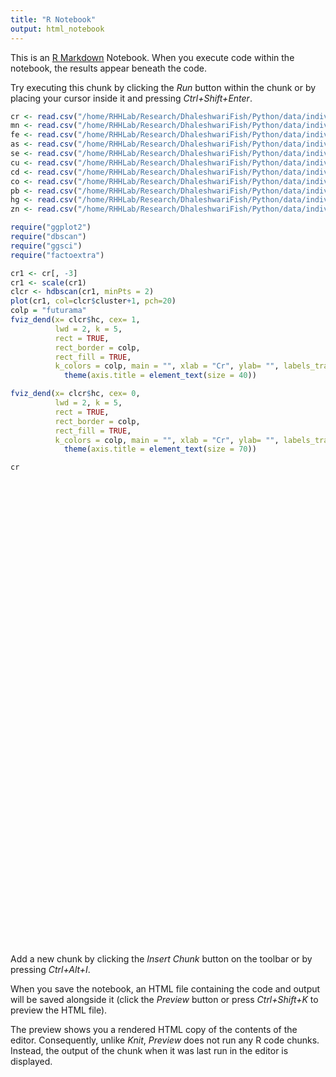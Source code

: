 ```yaml
---
title: "R Notebook"
output: html_notebook
---
```


This is an [R Markdown](http://rmarkdown.rstudio.com) Notebook. When you execute code within the notebook, the results appear beneath the code. 

Try executing this chunk by clicking the *Run* button within the chunk or by placing your cursor inside it and pressing *Ctrl+Shift+Enter*. 

```r
cr <- read.csv("/home/RHHLab/Research/DhaleshwariFish/Python/data/individual/cr.csv")
mn <- read.csv("/home/RHHLab/Research/DhaleshwariFish/Python/data/individual/mn.csv")
fe <- read.csv("/home/RHHLab/Research/DhaleshwariFish/Python/data/individual/fe.csv")
as <- read.csv("/home/RHHLab/Research/DhaleshwariFish/Python/data/individual/as.csv")
se <- read.csv("/home/RHHLab/Research/DhaleshwariFish/Python/data/individual/se.csv")
cu <- read.csv("/home/RHHLab/Research/DhaleshwariFish/Python/data/individual/cu.csv")
cd <- read.csv("/home/RHHLab/Research/DhaleshwariFish/Python/data/individual/cd.csv")
co <- read.csv("/home/RHHLab/Research/DhaleshwariFish/Python/data/individual/co.csv")
pb <- read.csv("/home/RHHLab/Research/DhaleshwariFish/Python/data/individual/pb.csv")
hg <- read.csv("/home/RHHLab/Research/DhaleshwariFish/Python/data/individual/hg.csv")
zn <- read.csv("/home/RHHLab/Research/DhaleshwariFish/Python/data/individual/zn.csv")
```

```r
require("ggplot2")
require("dbscan")
require("ggsci")
require("factoextra")
```

```r
cr1 <- cr[, -3]
cr1 <- scale(cr1)
clcr <- hdbscan(cr1, minPts = 2)
plot(cr1, col=clcr$cluster+1, pch=20)
colp = "futurama"
fviz_dend(x= clcr$hc, cex= 1, 
          lwd = 2, k = 5,
          rect = TRUE,
          rect_border = colp,
          rect_fill = TRUE,
          k_colors = colp, main = "", xlab = "Cr", ylab= "", labels_track_height = 0.65, cex.lab = 10)+
            theme(axis.title = element_text(size = 40))

fviz_dend(x= clcr$hc, cex= 0, 
          lwd = 2, k = 5,
          rect = TRUE,
          rect_border = colp,
          rect_fill = TRUE,
          k_colors = colp, main = "", xlab = "Cr", ylab= "", labels_track_height = 0.65, cex.lab = 10)+
            theme(axis.title = element_text(size = 70))
```

```r
cr
```

```r

```

```r

```

```r

```

```r

```

```r

```

```r

```

```r

```

```r

```

```r

```

```r

```

```r

```

```r

```

```r

```

```r

```

```r

```

```r

```

```r

```

```r

```

```r

```

```r

```

```r

```

```r

```

```r

```

```r

```

```r

```

```r

```

```r

```

```r

```

```r

```

```r

```

```r

```

```r

```

```r

```

```r

```

```r

```

```r

```

```r

```

```r

```

```r

```

```r

```

```r

```

```r

```

```r

```

```r

```

```r

```

```r

```

```r

```

```r

```

```r

```

```r

```

```r

```

```r

```

```r

```

```r

```

Add a new chunk by clicking the *Insert Chunk* button on the toolbar or by pressing *Ctrl+Alt+I*.

When you save the notebook, an HTML file containing the code and output will be saved alongside it (click the *Preview* button or press *Ctrl+Shift+K* to preview the HTML file).

The preview shows you a rendered HTML copy of the contents of the editor. Consequently, unlike *Knit*, *Preview* does not run any R code chunks. Instead, the output of the chunk when it was last run in the editor is displayed.
